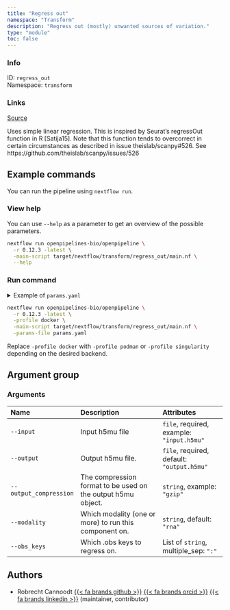 ```yaml
---
title: "Regress out"
namespace: "Transform"
description: "Regress out (mostly) unwanted sources of variation."
type: "module"
toc: false
---
```


::: {.column-margin}

### Info

ID: `regress_out`  
Namespace: `transform`

### Links
[Source](https://github.com/openpipelines-bio/openpipeline/blob/0.12.3/./src/transform/regress_out){.btn-action .btn-sm .btn-info .btn role="button"}

:::

Uses simple linear regression. This is inspired by Seurat's regressOut function in R [Satija15]. 
Note that this function tends to overcorrect in certain circumstances as described in issue theislab/scanpy#526. See https://github.com/theislab/scanpy/issues/526

## Example commands

You can run the pipeline using `nextflow run`.

### View help

You can use `--help` as a parameter to get an overview of the possible parameters.

```bash
nextflow run openpipelines-bio/openpipeline \
  -r 0.12.3 -latest \
  -main-script target/nextflow/transform/regress_out/main.nf \
  --help
```

### Run command

<details>
<summary>Example of `params.yaml`</summary>
```yaml
# Arguments
input: # please fill in - example: "input.h5mu"
# output: "$id.$key.output.h5mu"
# output_compression: "gzip"
modality: "rna"
# obs_keys: ["foo"]

# Nextflow input-output arguments
publish_dir: # please fill in - example: "output/"
# param_list: "my_params.yaml"
```
</details>

```bash
nextflow run openpipelines-bio/openpipeline \
  -r 0.12.3 -latest \
  -profile docker \
  -main-script target/nextflow/transform/regress_out/main.nf \
  -params-file params.yaml
```

:::{.callout-note}
Replace `-profile docker` with `-profile podman` or `-profile singularity` depending on the desired backend.
:::

## Argument group

### Arguments

|Name                   |Description                                                  |Attributes                                 |
|:----------------------|:------------------------------------------------------------|:------------------------------------------|
|`--input`              |Input h5mu file                                              |`file`, required, example: `"input.h5mu"`  |
|`--output`             |Output h5mu file.                                            |`file`, required, default: `"output.h5mu"` |
|`--output_compression` |The compression format to be used on the output h5mu object. |`string`, example: `"gzip"`                |
|`--modality`           |Which modality (one or more) to run this component on.       |`string`, default: `"rna"`                 |
|`--obs_keys`           |Which .obs keys to regress on.                               |List of `string`, multiple_sep: `":"`      |

## Authors


  * Robrecht Cannoodt [{{< fa brands github >}}](https://github.com/rcannood) [{{< fa brands orcid >}}](https://orcid.org/0000-0003-3641-729X) [{{< fa brands linkedin >}}](https://linkedin.com/in/robrechtcannoodt) (maintainer, contributor)
